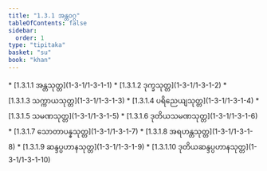 ```yaml
---
title: "1.3.1 အန္တဝဂ္ဂ"
tableOfContents: false
sidebar:
  order: 1
type: "tipitaka"
basket: "su"
book: "khan"
---
```



<DynamicBreadcrumb />



<TableOfContents book="khan" section="1.3.1">
* [1.3.1.1 အန္တသုတ္တ](1-3-1/1-3-1-1)
* [1.3.1.2 ဒုက္ခသုတ္တ](1-3-1/1-3-1-2)
* [1.3.1.3 သက္ကာယသုတ္တ](1-3-1/1-3-1-3)
* [1.3.1.4 ပရိညေယျသုတ္တ](1-3-1/1-3-1-4)
* [1.3.1.5 သမဏသုတ္တ](1-3-1/1-3-1-5)
* [1.3.1.6 ဒုတိယသမဏသုတ္တ](1-3-1/1-3-1-6)
* [1.3.1.7 သောတာပန္နသုတ္တ](1-3-1/1-3-1-7)
* [1.3.1.8 အရဟန္တသုတ္တ](1-3-1/1-3-1-8)
* [1.3.1.9 ဆန္ဒပ္ပဟာနသုတ္တ](1-3-1/1-3-1-9)
* [1.3.1.10 ဒုတိယဆန္ဒပ္ပဟာနသုတ္တ](1-3-1/1-3-1-10)
</TableOfContents>